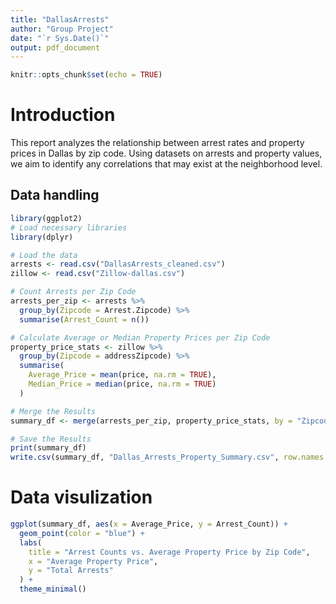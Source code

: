 ```yaml
---
title: "DallasArrests"
author: "Group Project"
date: "`r Sys.Date()`"
output: pdf_document
---
```


```r
knitr::opts_chunk$set(echo = TRUE)
```
# Introduction
This report analyzes the relationship between arrest rates and property prices in Dallas by zip code.
Using datasets on arrests and property values, we aim to identify any correlations that may exist at the neighborhood level.


## Data handling
``` r
library(ggplot2)
# Load necessary libraries
library(dplyr)

# Load the data
arrests <- read.csv("DallasArrests_cleaned.csv")
zillow <- read.csv("Zillow-dallas.csv")

# Count Arrests per Zip Code
arrests_per_zip <- arrests %>%
  group_by(Zipcode = Arrest.Zipcode) %>%
  summarise(Arrest_Count = n())

# Calculate Average or Median Property Prices per Zip Code
property_price_stats <- zillow %>%
  group_by(Zipcode = addressZipcode) %>%
  summarise(
    Average_Price = mean(price, na.rm = TRUE),
    Median_Price = median(price, na.rm = TRUE)
  )

# Merge the Results
summary_df <- merge(arrests_per_zip, property_price_stats, by = "Zipcode")

# Save the Results
print(summary_df)
write.csv(summary_df, "Dallas_Arrests_Property_Summary.csv", row.names = FALSE)

```



# Data visulization
``` r
ggplot(summary_df, aes(x = Average_Price, y = Arrest_Count)) +
  geom_point(color = "blue") +
  labs(
    title = "Arrest Counts vs. Average Property Price by Zip Code",
    x = "Average Property Price",
    y = "Total Arrests"
  ) +
  theme_minimal()

```